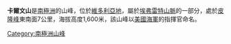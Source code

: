 {{Coord|71|17|S|165|6|E|display=title}}

'''卡爾文山'''是[[南極洲|南極洲]]的山峰，位於[[維多利亞地|維多利亞地]]，屬於[[埃弗雷特山脈|埃弗雷特山脈]]的一部分，處於[[皮隆峰|皮隆峰]]東南面7公里，海拔高度1,600米，該山峰以[[美國海軍|美國海軍]]的指揮官命名。

{{Antarctica-geo-stub}}
[[Category:南極洲山峰|Category:南極洲山峰]]
